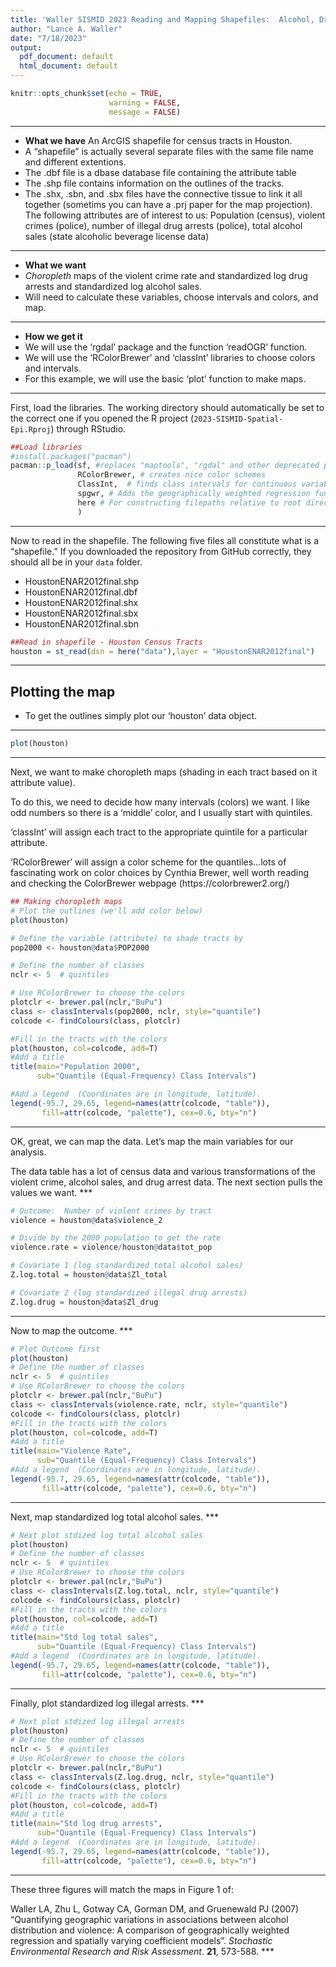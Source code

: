 ```yaml
---
title: 'Waller SISMID 2023 Reading and Mapping Shapefiles:  Alcohol, Drugs, and Crime in Houston'
author: "Lance A. Waller"
date: "7/18/2023"
output:
  pdf_document: default
  html_document: default
---
```


```r
knitr::opts_chunk$set(echo = TRUE,
                      warning = FALSE,
                      message = FALSE)
```

***

* **What we have**
An ArcGIS shapefile for census tracts in Houston.
+ A "shapefile" is actually several separate files with the same file name and different extentions.
+ The .dbf file is a dbase database file containing the attribute table
+ The .shp file contains information on the outlines of the tracks.
+ The .shx, .sbn, and .sbx files have the connective tissue to link it all together (sometims you can have a .prj paper for the map projection).
The following attributes are of interest to us:  Population (census), violent crimes (police), number of illegal drug arrests (police), total alcohol sales (state alcoholic beverage license data)

***

* **What we want**
+ *Choropleth* maps of the violent crime rate and standardized log drug arrests and standardized log alcohol sales.
+ Will need to calculate these variables, choose intervals and colors, and map.

***

* **How we get it**
+ We will use the 'rgdal' package and the function 'readOGR' function.
+ We will use the 'RColorBrewer' and 'classInt' libraries to choose colors and intervals.
+ For this example, we will use the basic 'plot' function to make maps.

***

First, load the libraries. The working directory should automatically be set to the correct one if you opened the R project (`2023-SISMID-Spatial-Epi.Rproj`) through RStudio.  

```r
##Load libraries
#install.packages("pacman")
pacman::p_load(sf, #replaces "maptools", "rgdal" and other deprecated packages 
               RColorBrewer, # creates nice color schemes
               ClassInt,  # finds class intervals for continuous variables
               spgwr, # Adds the geographically weighted regression functions
               here # For constructing filepaths relative to root directory
               )
```
***

Now to read in the shapefile.  The following five files all constitute what is a "shapefile." If you downloaded the repository from GitHub correctly, they should all be in your `data` folder. 

+ HoustonENAR2012final.shp
+ HoustonENAR2012final.dbf
+ HoustonENAR2012final.shx
+ HoustonENAR2012final.sbx
+ HoustonENAR2012final.sbn

```r
##Read in shapefile - Houston Census Tracts
houston = st_read(dsn = here("data"),layer = "HoustonENAR2012final")
```
***

## Plotting the map
+ To get the outlines simply plot our 'houston' data object.

***
```r
plot(houston)
```
***

Next, we want to make choropleth maps (shading in each tract based on it attribute value).

To do this, we need to decide how many intervals (colors) we want.  I like odd numbers so there is a 'middle' color, and I usually start with quintiles.

'classInt' will assign each tract to the appropriate quintile for a particular attribute.

'RColorBrewer' will assign a color scheme for the quantiles...lots of fascinating work on color choices by Cynthia Brewer, well worth reading and checking the ColorBrewer webpage (https://colorbrewer2.org/)

```r
## Making choropleth maps
# Plot the outlines (we'll add color below)
plot(houston)

# Define the variable (attribute) to shade tracts by
pop2000 <- houston@data$POP2000

# Define the number of classes
nclr <- 5  # quintiles

# Use RColorBrewer to choose the colors
plotclr <- brewer.pal(nclr,"BuPu")
class <- classIntervals(pop2000, nclr, style="quantile")
colcode <- findColours(class, plotclr)

#Fill in the tracts with the colors
plot(houston, col=colcode, add=T)
#Add a title
title(main="Population 2000",
      sub="Quantile (Equal-Frequency) Class Intervals")

#Add a legend  (Coordinates are in longitude, latitude).
legend(-95.7, 29.65, legend=names(attr(colcode, "table")),
       fill=attr(colcode, "palette"), cex=0.6, bty="n")
```

***

OK, great, we can map the data.  Let's map the main variables for our analysis.

The data table has a lot of census data and various transformations of the violent crime, alcohol sales, and drug arrest data.  The next section pulls the values we want.
***
```r
# Outcome:  Number of violent crimes by tract
violence = houston@data$violence_2

# Divide by the 2000 population to get the rate
violence.rate = violence/houston@data$tot_pop

# Covariate 1 (log standardized total alcohol sales)
Z.log.total = houston@data$Zl_total

# Covariate 2 (log standardized illegal drug arrests)
Z.log.drug = houston@data$Zl_drug
```
***
Now to map the outcome.
***

```r

# Plot Outcome first
plot(houston)
# Define the number of classes
nclr <- 5  # quintiles
# Use RColorBrewer to choose the colors
plotclr <- brewer.pal(nclr,"BuPu")
class <- classIntervals(violence.rate, nclr, style="quantile")
colcode <- findColours(class, plotclr)
#Fill in the tracts with the colors
plot(houston, col=colcode, add=T)
#Add a title
title(main="Violence Rate",
      sub="Quantile (Equal-Frequency) Class Intervals")
#Add a legend  (Coordinates are in longitude, latitude).
legend(-95.7, 29.65, legend=names(attr(colcode, "table")),
       fill=attr(colcode, "palette"), cex=0.6, bty="n")
```
***
Next, map standardized log total alcohol sales.
***

```r
# Next plot stdized log total alcohol sales
plot(houston)
# Define the number of classes
nclr <- 5  # quintiles
# Use RColorBrewer to choose the colors
plotclr <- brewer.pal(nclr,"BuPu")
class <- classIntervals(Z.log.total, nclr, style="quantile")
colcode <- findColours(class, plotclr)
#Fill in the tracts with the colors
plot(houston, col=colcode, add=T)
#Add a title
title(main="Std log total sales",
      sub="Quantile (Equal-Frequency) Class Intervals")
#Add a legend  (Coordinates are in longitude, latitude).
legend(-95.7, 29.65, legend=names(attr(colcode, "table")),
       fill=attr(colcode, "palette"), cex=0.6, bty="n")
```
***
Finally, plot standardized log illegal arrests.
***

```r
# Next plot stdized log illegal arrests
plot(houston)
# Define the number of classes
nclr <- 5  # quintiles
# Use RColorBrewer to choose the colors
plotclr <- brewer.pal(nclr,"BuPu")
class <- classIntervals(Z.log.drug, nclr, style="quantile")
colcode <- findColours(class, plotclr)
#Fill in the tracts with the colors
plot(houston, col=colcode, add=T)
#Add a title
title(main="Std log drug arrests",
      sub="Quantile (Equal-Frequency) Class Intervals")
#Add a legend  (Coordinates are in longitude, latitude).
legend(-95.7, 29.65, legend=names(attr(colcode, "table")),
       fill=attr(colcode, "palette"), cex=0.6, bty="n")

```
***

These three figures will match the maps in Figure 1 of:  

Waller LA, Zhu L, Gotway CA, Gorman DM, and
Gruenewald PJ (2007) "Quantifying geographic variations in
associations between alcohol distribution and violence: A
comparison of geographically weighted regression and spatially
varying coefficient models".  *Stochastic
Environmental Research and Risk Assessment*. **21**, 573-588.
***
